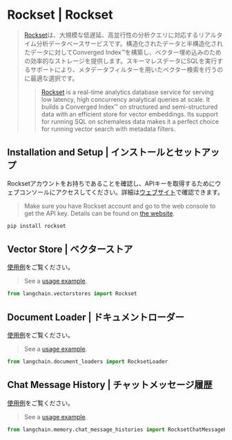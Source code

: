 # Rockset | Rockset

> [Rockset](https://rockset.com/product/)は、大規模な低遅延、高並行性の分析クエリに対応するリアルタイム分析データベースサービスです。構造化されたデータと半構造化されたデータに対してConverged Index™を構築し、ベクター埋め込みのための効率的なストレージを提供します。スキーマレスデータにSQLを実行するサポートにより、メタデータフィルターを用いたベクター検索を行うのに最適な選択です。
>
> > [Rockset](https://rockset.com/product/) is a real-time analytics database service for serving low latency, high concurrency analytical queries at scale. It builds a Converged Index™ on structured and semi-structured data with an efficient store for vector embeddings. Its support for running SQL on schemaless data makes it a perfect choice for running vector search with metadata filters.

## Installation and Setup | インストールとセットアップ

Rocksetアカウントをお持ちであることを確認し、APIキーを取得するためにウェブコンソールにアクセスしてください。詳細は[ウェブサイト](https://rockset.com/docs/rest-api/)で確認できます。

> Make sure you have Rockset account and go to the web console to get the API key. Details can be found on [the website](https://rockset.com/docs/rest-api/).

```bash
pip install rockset
```

## Vector Store | ベクターストア

[使用例](/docs/integrations/vectorstores/rockset)をご覧ください。

> See a [usage example](/docs/integrations/vectorstores/rockset).

```python
from langchain.vectorstores import Rockset 
```

## Document Loader | ドキュメントローダー

[使用例](/docs/integrations/document_loaders/rockset)をご覧ください。

> See a [usage example](/docs/integrations/document_loaders/rockset).

```python
from langchain.document_loaders import RocksetLoader
```

## Chat Message History | チャットメッセージ履歴

[使用例](/docs/integrations/memory/rockset_chat_message_history)をご覧ください。

> See a [usage example](/docs/integrations/memory/rockset_chat_message_history).

```python
from langchain.memory.chat_message_histories import RocksetChatMessageHistory
```
